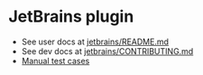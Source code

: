 # JetBrains plugin

- See user docs at [jetbrains/README.md](https://sourcegraph.com/github.com/sourcegraph/jetbrains/-/tree/README.md)
- See dev docs at [jetbrains/CONTRIBUTING.md](https://sourcegraph.com/github.com/sourcegraph/jetbrains/-/tree/CONTRIBUTING.md)
- [Manual test cases](jetbrains/manual_testing)
